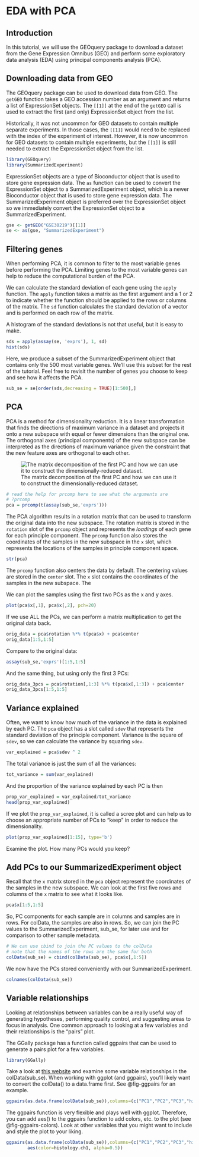 # EDA with PCA

## Introduction

In this tutorial, we will use the GEOquery package to download a dataset
from the Gene Expression Omnibus (GEO) and perform some exploratory data
analysis (EDA) using principal components analysis (PCA).

## Downloading data from GEO

The GEOquery package can be used to download data from GEO. The `getGEO`
function takes a GEO accession number as an argument and returns a list
of ExpressionSet objects. The `[[1]]` at the end of the `getGEO` call
is used to extract the first (and only) ExpressionSet object from the list.

Historically, it was not uncommon for GEO datasets to contain multiple
separate experiments. In those cases, the `[[1]]` would need to be replaced
with the index of the experiment of interest. However, it is now uncommon 
for GEO datasets to contain multiple experiments, but the `[[1]]` is still
needed to extract the ExpressionSet object from the list.


```r
library(GEOquery)
library(SummarizedExperiment)
```

ExpressionSet objects are a type of Bioconductor object that is used to
store gene expression data. The `as` function can be used to convert the
ExpressionSet object to a SummarizedExperiment object, which is a newer
Bioconductor object that is used to store gene expression data. The
SummarizedExperiment object is preferred over the ExpressionSet object
so we immediately convert the ExpressionSet object to a SummarizedExperiment.

```r
gse <- getGEO("GSE30219")[[1]]
se <- as(gse, "SummarizedExperiment")
```

## Filtering genes

When performing PCA, it is common to filter to the most variable genes
before performing the PCA. Limiting genes to the most variable genes
can help to reduce the computational burden of the PCA. 

We can calculate the standard deviation of each gene using the `apply`
function. The `apply` function takes a matrix as the first argument and
a 1 or 2 to indicate whether the function should be applied to the rows
or columns of the matrix. The `sd` function calculates the standard
deviation of a vector and is performed on each row of the matrix.

A histogram of the standard deviations is not that useful, but it is 
easy to make.

```r
sds = apply(assay(se, 'exprs'), 1, sd)
hist(sds)
```

Here, we produce a subset of the SummarizedExperiment object that contains
only the 500 most variable genes. We'll use this subset for the rest of 
the tutorial. Feel free to revisit the number of genes you choose to keep
and see how it affects the PCA.


```r
sub_se = se[order(sds,decreasing = TRUE)[1:500],]
```

## PCA

PCA is a method for dimensionality reduction. It is a linear transformation
that finds the directions of maximum variance in a dataset and projects it
onto a new subspace with equal or fewer dimensions than the original one.
The orthogonal axes (principal components) of the new subspace can be
interpreted as the directions of maximum variance given the constraint that
the new feature axes are orthogonal to each other.


![The matrix decomposition of the first PC and how we can use it to construct the dimensionally-reduced dataset.](images/pca_1d.png)


```r
# read the help for prcomp here to see what the arguments are
# ?prcomp
pca = prcomp(t(assay(sub_se,'exprs')))
```

The PCA algorithm results in a rotation matrix that can be used to transform
the original data into the new subspace. The rotation matrix is stored in the
`rotation` slot of the `prcomp` object and represents the *loadings* of each
gene for each principle component.  The `prcomp` function also stores the
coordinates of the samples in the new subspace in the `x` slot, which represents
the locations of the samples in principle component space.

```r
str(pca)
```

The `prcomp` function also centers the data by default. The centering values
are stored in the `center` slot. The `x` slot contains the coordinates of the
samples in the new subspace. The 

We can plot the samples using the first two PCs as the x and y axes.

```r
plot(pca$x[,1], pca$x[,2], pch=20)
```

If we use ALL the PCs, we can perform a matrix multiplication to get the
original data back.

```r
orig_data = pca$rotation %*% t(pca$x) + pca$center
orig_data[1:5,1:5]
```

Compare to the original data:

```r
assay(sub_se,'exprs')[1:5,1:5]
```

And the same thing, but using only the first 3 PCs:

```r
orig_data_3pcs = pca$rotation[,1:3] %*% t(pca$x[,1:3]) + pca$center
orig_data_3pcs[1:5,1:5]
```

## Variance explained

Often, we want to know how much of the variance in the data is explained by
each PC. The `pca` object has a slot called `sdev` that represents the standard
deviation of the principle component. Variance is the square of `sdev`, so
we can calculate the variance by squaring `sdev`.

```r
var_explained = pca$sdev ^ 2
```

The total variance is just the sum of all the variances:

```r
tot_variance = sum(var_explained)
```

And the proportion of the variance explained by each PC is then

```r
prop_var_explained = var_explained/tot_variance
head(prop_var_explained)
```

If we plot the `prop_var_explained`, it is called a scree plot and 
can help us to choose an appropriate number of PCs to "keep" in order
to reduce the dimensionality.

```r
plot(prop_var_explained[1:15], type='b')
```

Examine the plot. How many PCs would you keep? 

## Add PCs to our SummarizedExperiment object

Recall that the `x` matrix stored in the `pca` object represent the
coordinates of the samples in the new subspace. We can look at the first
five rows and columns of the `x` matrix to see what it looks like.

```r
pca$x[1:5,1:5]
```

So, PC components for each sample are in columns and samples are in rows.
For colData, the samples are also in rows. So, we can join the PC values 
to the SummarizedExperiment, sub_se, for later use and for comparison to 
other sample metadata. 

```r
# We can use cbind to join the PC values to the colData
# note that the names of the rows are the same for both
colData(sub_se) = cbind(colData(sub_se), pca$x[,1:5])
```

We now have the PCs stored conveniently with our SummarizedExperiment.

```r
colnames(colData(sub_se))
```

## Variable relationships

Looking at relationships between variables can be a really useful way of
generating hypotheses, performing quality control, and suggesting areas to
focus in analysis. One common approach to looking at a few variables and 
their relationships is the "pairs" plot.

The GGally package has a function called ggpairs that can be used to
generate a pairs plot for a few variables. 

```r
library(GGally)
```
Take a look at [this website](https://r-charts.com/correlation/ggpairs/) and 
examine some variable relationships in the colData(sub_se). When working
with ggplot (and ggpairs), you'll likely want to convert the colData() to 
a data.frame first. See @fig-ggpairs for an example.

```r
ggpairs(as.data.frame(colData(sub_se)),columns=(c("PC1","PC2","PC3","histology.ch1")))
```

The ggpairs function is very flexible and plays well with ggplot. Therefore,
you can add aes() to the ggpairs function to add colors, etc. to the plot (see @fig-ggpairs-colors).
Look at other variables that you might want to include and style the plot
to your liking.

```r
ggpairs(as.data.frame(colData(sub_se)),columns=(c("PC1","PC2","PC3","histology.ch1")), 
        aes(color=histology.ch1, alpha=0.5))
```



